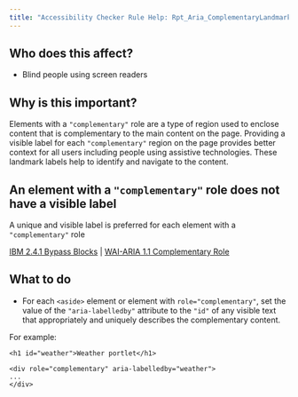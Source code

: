 ```yaml
---
title: "Accessibility Checker Rule Help: Rpt_Aria_ComplementaryLandmarkLabel_Implicit"
---
```


<div className="toolHelp">
<Row>
<Column colLg={5} colMd={3} colSm={4} className="toolLeft">

## Who does this affect?

* Blind people using screen readers

## Why is this important?

Elements with a `"complementary"` role are a type of region used to enclose content that is complementary to the main content on the page. Providing a visible label for each `"complementary"` region on the page provides better context for all users including people using assistive technologies. These landmark labels help to identify and navigate to the content.

</Column>
<Column colLg={11} colMd={5} colSm={4} className="toolMain">

<div id="locLevel"></div>

## An element with a `"complementary"` role does not have a visible label
A unique and visible label is preferred for each element with a `"complementary"` role

[IBM 2.4.1 Bypass Blocks](http://www.ibm.com/able/guidelines/ci162/bypass_blocks.html) | [WAI-ARIA 1.1 Complementary Role](https://www.w3.org/TR/wai-aria-1.1/#complementary)

<div id="locSnippet"></div>

## What to do

* For each `<aside>` element or element with `role="complementary"`, set the value of the `"aria-labelledby"` attribute to the `"id"` of any visible text that appropriately and uniquely describes the complementary content.

For example:
```
<h1 id="weather">Weather portlet</h1>

<div role="complementary" aria-labelledby="weather">
...
</div>
```


</Column>
</Row>
</div>

